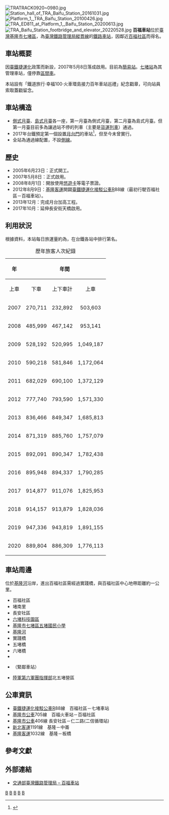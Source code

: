 {{NoteTA |G1=Railway |G2=Transport}}
{{Infobox_Station
| name           = 百福車站
| eng_name       = Baifu Station
| linecolour     = {{台鐵顏色}}
| image          = TRA Baifu Station 20080803.jpg
| operator       = [[臺灣鐵路管理局|臺灣鐵路管理局]]
| line           = {{rint|tw|tra}} [[縱貫線_(北段)|縱貫線]]
| country        = {{TWN}}
| borough        = [[基隆市|基隆市]][[七堵區|七堵區]]
| address        = 堵南里明德三路1之1號
| opened         = 2007年5月8日
| commercial_code = ㄑㄉ
| code           = 0940
| type = 台鐵車站
| structure =[[跨站式站房_(台鐵)|跨站式車站]]、高架車站
| classification = [[臺灣鐵路管理局車站等級#簡易站|簡易站]]
| platform       = [[側式月臺|側式月臺]]、[[島式月臺|島式月臺]]各一座
| distance       = 距離基隆端8.7公里
| passengers     = {{TRA ridership|station={{PAGENAME}}}}
| pass_rank      = 第{{TRA ridership-rank|station={{PAGENAME}}}}名<small>（{{TRA ridership-date}}）</small>
| adjacent       = {{Adjacent stations|system=臺鐵|line=縱貫線北段|left=七堵|right=五堵|note-left=2.7km|note-mid=距離[[基隆車站|基隆]]8.7km|note-right=3.0km}}
}}
[[File:TRATRACK0920~0980.jpg|thumb]]
[[File:Station_hall_of_TRA_Baifu_Station_20161031.jpg|thumb]]
[[File:Platform_1,_TRA_Baifu_Station_20100426.jpg|thumb]]
[[File:TRA_ED811_at_Platform_1,_Baifu_Station_20200613.jpg|thumb]]
[[File:TRA_Baifu_Station_footbridge_and_elevator_20220528.jpg|thumb]]
'''百福車站'''位於[[臺灣|臺灣]][[基隆市|基隆市]][[七堵區|七堵區]]，為[[臺灣鐵路管理局|臺灣鐵路管理局]][[縱貫線_(北段)|縱貫線]]的[[鐵路車站|鐵路車站]]，因鄰近[[五堵|百福社區]]而得名。

==車站概要==
因[[臺鐵捷運化|臺鐵捷運化]]政策而新設，2007年5月8日落成啟用。目前為[[臺灣鐵路管理局車站等級#簡易站|簡易站]]。[[七堵車站|七堵站]]為其管理車站，僅停靠[[臺鐵區間車|區間車]]。

本站設有「鐵道旅行·幸福100·火車環島接力百年車站巡禮」紀念戳章，可向站員索取蓋戳留念。

== 車站構造 ==
*[[側式月臺|側式月臺]]、[[島式月臺|島式月臺]]各一座，第一月臺為側式月臺，第二月臺為島式月臺。但第一月臺目前多為讓過站不停的列車（主要是[[貨運列車|貨運列車]]）通過。
*2017年台鐵預定第一個設置[[月台門|月台門]]的車站<ref>{{Cite web |url=http://news.ltn.com.tw/news/life/breakingnews/2026121 |title=參考日本經驗 台鐵也要裝月台門了 |author=即時新聞 |work=[[自由時報電子報|自由時報電子報]] |date=2017-04-05 |accessdate=2017-04-22 |archive-date=2017-04-23 |archive-url=https://web.archive.org/web/20170423063553/http://news.ltn.com.tw/news/life/breakingnews/2026121 |dead-url=no }}</ref>，但至今未曾實行。
*全站為通過線配置，不設[[侧线_(铁路)|側線]]。

== 歷史 ==
*2005年6月23日：正式開工。
*2007年5月8日：正式啟用。
*2008年8月1日：開放使用[[悠遊卡|悠遊卡]]等電子票證。
*2012年8月9日：[[基隆客運|基隆客運]]開闢[[臺鐵捷運化|臺鐵捷運化]][[接駁公車|接駁公車]]R88線（最初行駛百福社區－百福車站）。
*2013年12月：完成月台加高工程。
*2017年10月：延伸長安街天橋啟用。

== 利用狀況 ==
根據{{TRA ridership-date}}資料，本站每日旅運量約為{{TRA ridership|station={{PAGENAME}}}}，在台鐵各站中排行第{{TRA ridership-rank|station={{PAGENAME}}}}名。
{| class="wikitable" style="text-align: right; font-size:85%"
|+歷年旅客人次紀錄
! colspan=1 rowspan=2 align=center | 年
! colspan=3 align=center |年間
! colspan=2 align=center |日平均
! rowspan=2 align=center width=1em |來源
|-
! colspan=1 align=center |上車
! colspan=1 align=center |下車
! colspan=1 align=center |上下車計
! colspan=1 align=center |上車
! colspan=1 align=center |上下車
|-
|2007||270,711 ||232,892 ||503,603 ||1,137{{noteTag|name=啟用|1=2007年5月8日啟用，故以238日計算}} ||2,116{{noteTag|name=啟用}} || rowspan=3|<ref>{{Cite web |url=https://data.gov.tw/dataset/8792 |title=每日各站點進出站人數 |accessdate=2020-03-04 |archive-date=2020-03-24 |archive-url=https://web.archive.org/web/20200324032456/https://data.gov.tw/dataset/8792 |dead-url=no }}</ref><!--要不是那幾年的年報就是沒記載客貨運起訖量，不然應該要以年報為準而不是進出站人數-->
|-
|2008||485,999 ||467,142 ||953,141 ||1,328 ||2,604 
|-
|2009||528,192 ||520,995 ||1,049,187 ||1,447 ||2,874 
|-
|2010||590,218 ||581,846 ||1,172,064 ||1,617 ||3,211 ||<ref>{{Cite web |url=http://www.railway.gov.tw/Upload/intro/file/99Year/pdf/t11.pdf |title=99年報 各站客貨運起訖量 |access-date=2016-06-04 |archive-url=https://web.archive.org/web/20111229114537/http://www.railway.gov.tw/Upload/intro/file/99Year/pdf/t11.pdf |archive-date=2011-12-29 |dead-url=yes }} 臺灣鐵路管理局</ref>
|-
|2011||682,029 ||690,100 ||1,372,129 ||1,869 ||3,759 ||<ref>{{Cite web |url=http://www.railway.gov.tw/Upload/intro/file/99Year/pdf/t11.pdf |title=100年報 各站客貨運起訖量 |access-date=2016-06-04 |archive-url=https://web.archive.org/web/20120616133631/http://www.railway.gov.tw/Upload/intro/file/99Year/pdf/t11.pdf |archive-date=2012-06-16 |dead-url=yes }} 臺灣鐵路管理局</ref>
|-
|2012||777,740 ||793,590 ||1,571,330 ||2,125 ||4,293 ||<ref>{{Cite web |url=http://www.railway.gov.tw/Upload/intro/file/99Year/pdf/t11.pdf |title=101年報 各站客貨運起訖量 |access-date=2016-06-04 |archive-url=https://web.archive.org/web/20130602174154/http://www.railway.gov.tw/Upload/intro/file/99Year/pdf/t11.pdf |archive-date=2013-06-02 |dead-url=yes }} 臺灣鐵路管理局</ref>
|-
|2013||836,466 ||849,347 ||1,685,813 ||2,292 ||4,619 ||<ref>{{Cite web |url=http://www.railway.gov.tw/Upload/intro/file/102Year/t11.pdf |title=102年報 各站客貨運起訖量 |access-date=2016-06-04 |archive-url=https://web.archive.org/web/20140514185404/http://www.railway.gov.tw/Upload/intro/file/102Year/t11.pdf |archive-date=2014-05-14 |dead-url=yes }} 臺灣鐵路管理局</ref>
|-
|2014||871,319 ||885,760 ||1,757,079 ||2,387 ||4,814 ||<ref>{{Cite web |url=http://www.railway.gov.tw/Upload/intro/file/102Year/t11.pdf |title=103年報 各站客貨運起訖量 |access-date=2016-06-04 |archive-url=https://web.archive.org/web/20150924084601/http://www.railway.gov.tw/Upload/intro/file/102Year/t11.pdf |archive-date=2015-09-24 |dead-url=yes }} 臺灣鐵路管理局</ref>
|-
|2015||892,091 ||890,347 ||1,782,438 ||2,444 ||4,883 ||<ref>{{Cite web |url=http://www.railway.gov.tw/Upload/intro/file/YearReport/t11.pdf |title=104年報 各站客貨運起訖量 |access-date=2016-06-04 |archive-url=https://web.archive.org/web/20160705200938/http://www.railway.gov.tw/Upload/intro/file/YearReport/t11.pdf |archive-date=2016-07-05 |dead-url=yes }} 臺灣鐵路管理局</ref>
|-
|2016||895,948 ||894,337 ||1,790,285 ||2,448 ||4,891 ||<ref>{{Cite web |url=http://www.railway.gov.tw/Upload/intro/file/YearReport/t11.pdf |title=105年報 各站客貨運起訖量 |access-date=2016-06-04 |archive-url=https://web.archive.org/web/20170819150724/http://www.railway.gov.tw/Upload/intro/file/YearReport/t11.pdf |archive-date=2017-08-19 |dead-url=yes }} 臺灣鐵路管理局</ref>
|-
|2017||914,877 ||911,076 ||1,825,953 ||2,507 ||5,003 ||<ref name=TRA2017>{{Cite web|url=https://www.railway.gov.tw/tra-tip-web/tip/file/69c4ee1c-e3af-4665-b443-e514531232a4 |publisher=臺灣鐵路管理局 |title=106年報各站客貨運起訖量  Volume of Passenger & Freight Traffic |accessdate=2019-05-05|archive-url=https://web.archive.org/web/20190605050656/https://www.railway.gov.tw/tra-tip-web/tip/file/69c4ee1c-e3af-4665-b443-e514531232a4|archive-date=2019-06-05}}
<!-- 如果上面連結失效，請改用{{Cite web|url=https://www.railway.gov.tw/Upload/UserFiles/106t11.pdf|publisher=臺灣鐵路管理局 |title=106年報 各站客貨運起訖量 |accessdate=2019-10-26 |archive-url=https://web.archive.org/web/20180528214959/https://www.railway.gov.tw/Upload/UserFiles/106t11.pdf |archive-date=2018-05-28 |dead-url=yes }}--> </ref>
|-
|2018||914,157 ||913,879 ||1,828,036 ||2,505 ||5,008 ||<ref name=TRA2018>{{Cite web|url=https://www.railway.gov.tw/tra-tip-web/tip/file/246eed46-c11a-476a-a29f-b253c05eb204 |publisher=臺灣鐵路管理局 |title=107年報各站客貨運起訖量  Volume of Passenger & Freight Traffic |accessdate=2019-05-25|archive-url=https://web.archive.org/web/20190604001216/https://www.railway.gov.tw/tra-tip-web/tip/file/246eed46-c11a-476a-a29f-b253c05eb204|archive-date=2019-06-05}}</ref>
|-
|2019||947,336||943,819||1,891,155||2,595 ||5,181||<ref>{{Cite web|url=https://www.railway.gov.tw/tra-tip-web/tip/file/c4b9ba8f-5e8f-481b-962f-b59758408113|publisher=臺灣鐵路管理局|title=中華民國108年 臺灣鐵路統計年報 Statistical Report of Taiwan Railways Administration －2019－|accessdate=2020-12-14|format=pdf|archive-date=2021-05-21|archive-url=https://web.archive.org/web/20210521150439/https://www.railway.gov.tw/tra-tip-web/tip/file/c4b9ba8f-5e8f-481b-962f-b59758408113|dead-url=no}}</ref>
|-
|2020||889,804||886,309||1,776,113||2,431||4,853||<ref>{{Cite web|url=https://www.railway.gov.tw/tra-tip-web/tip/file/3a678caa-5f96-48cf-870c-9b3aa93e076b |publisher=臺灣鐵路管理局 |title=中華民國109年 臺灣鐵路統計年報 Statistical Report of Taiwan Railways Administration －2020－|access-date=2021-05-21|archive-url=https://web.archive.org/web/20210511215825/https://www.railway.gov.tw/tra-tip-web/tip/file/3a678caa-5f96-48cf-870c-9b3aa93e076b|archive-date=2021-05-11|dead-url=no}} </ref>
|}
{{noteFoot}}

== 車站周邊 ==
位於[[基隆河|基隆河]]沿岸，進出百福社區需經過實踐橋，與百福社區中心地帶距離約一公里。
*百福社區
*堵南里
*長安社區
*[[六堵科技園區|六堵科技園區]]
*[[基隆市七堵區五堵國民小學|基隆市七堵區五堵國民小學]]
*[[基隆河|基隆河]]
*實踐橋
*五堵橋
*六堵橋
*{{Jct|country=TWN|PH|5}}
*{{Jct|country=TWN|PH|5a}}（緊鄰車站）
*[[陸軍第六軍團指揮部|陸軍第六軍團指揮部]]北五堵營區

==公車資訊==
*[[臺鐵捷運化|臺鐵捷運化]][[接駁公車|接駁公車]]R88線　百福社區－七堵車站
*[[基隆市公車|基隆市公車]]705線　百福火車站－百福社區
*[[基隆市公車|基隆市公車]]406線  長安社區－仁二路(二信循環站)
*[[新北客運|新北客運]]1191線　基隆－中崙
*[[基隆客運|基隆客運]]1032線　基隆－板橋

== 參考文獻 ==
{{Reflist}}

== 外部連結 ==
{{Commonscat|TRA Baifu Station}}
*[https://tip.railway.gov.tw/tra-tip-web/tip/tip00H/tipH41/viewStaInfo/0940 交通部臺灣鐵路管理局 – 百福車站] {{Wayback|url=https://tip.railway.gov.tw/tra-tip-web/tip/tip00H/tipH41/viewStaInfo/0940 |date=20201123190010 }}

{{台灣鐵路縱貫線北段}}
{{DEFAULTSORT:Baifu}}

[[Category:2007年台灣建立|B]]
[[Category:2007年啟用的鐵路車站|B]]
[[Category:縱貫線北段車站|B]]
[[Category:基隆市鐵路車站|B]]
[[Category:七堵區|B]]